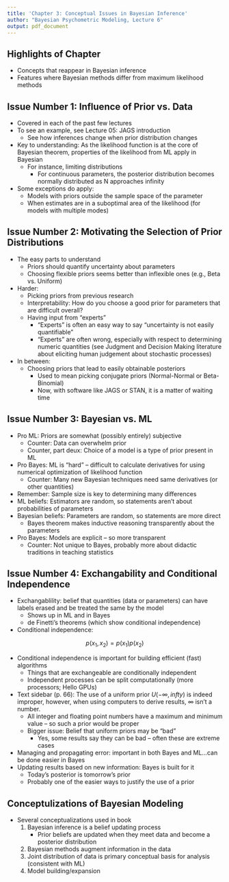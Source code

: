 ```yaml
---
title: 'Chapter 3: Conceptual Issues in Bayesian Inference'
author: "Bayesian Psychometric Modeling, Lecture 6"
output: pdf_document
---
```


## Highlights of Chapter

- Concepts that reappear in Bayesian inference
- Features where Bayesian methods differ from maximum likelihood methods

## Issue Number 1: Influence of Prior vs. Data

- Covered in each of the past few lectures
- To see an example, see Lecture 05: JAGS introduction
    - See how inferences change when prior distribution changes
- Key to understanding: As the likelihood function is at the core of Bayesian theorem, properties of the likelihood from ML apply in Bayesian
    - For instance, limiting distributions
        - For continuous parameters, the posterior distribution becomes normally distributed as N approaches infinity
- Some exceptions do apply: 
    - Models with priors outside the sample space of the parameter
    - When estimates are in a suboptimal area of the likelihood (for models with multiple modes)
    
## Issue Number 2: Motivating the Selection of Prior Distributions
- The easy parts to understand
    - Priors should quantify uncertainty about parameters
    - Choosing flexible priors seems better than inflexible ones (e.g., Beta vs. Uniform)
- Harder:
    - Picking priors from previous research
    - Interpretability: How do you choose a good prior for parameters that are difficult overall?
    - Having input from "experts"
        - "Experts" is often an easy way to say "uncertainty is not easily quantifiable"
        - "Experts" are often wrong, especially with respect to determining numeric quantities (see Judgment and Decision Making literature about eliciting human judgement about stochastic processes)
- In between:
    - Choosing priors that lead to easily obtainable posteriors
        - Used to mean picking conjugate priors (Normal-Normal or Beta-Binomial)
        - Now, with software like JAGS or STAN, it is a matter of waiting time
        
## Issue Number 3: Bayesian vs. ML
- Pro ML: Priors are somewhat (possibly entirely) subjective
    - Counter: Data can overwhelm prior 
    - Counter, part deux: Choice of a model is a type of prior present in ML
- Pro Bayes: ML is "hard" -- difficult to calculate derivatives for using numerical optimization of likelihood function
    - Counter: Many new Bayesian techniques need same derivatives (or other quantities)
- Remember: Sample size is key to determining many differences
- ML beliefs: Estimators are random, so statements aren't about probabilities of parameters
- Bayesian beliefs: Parameters are random, so statements are more direct
    - Bayes theorem makes inductive reasoning transparently about the parameters
- Pro Bayes: Models are explicit -- so more transparent
    - Counter: Not unique to Bayes, probably more about didactic traditions in teaching statistics

## Issue Number 4: Exchangability and Conditional Independence
- Exchangablility: belief that quantities (data or parameters) can have labels erased and be treated the same by the model
    - Shows up in ML and in Bayes
    - de Finetti's theorems (which show conditional independence)
- Conditional independence:

$$p(x_1, x_2) = p(x_1)p(x_2)$$


- Conditional independence is important for building efficient (fast) algorithms
    - Things that are exchangeable are conditionally independent
    - Independent processes can be split computationally (more processors; Hello GPUs)
- Text sidebar (p. 66): The use of a uniform prior $U\left(-\infty, infty \right)$ is indeed improper, however, when using computers to derive results, $\infty$ isn't a number. 
    - All integer and floating point numbers have a maximum and minimum value -- so such a prior would be proper
    - Bigger issue: Belief that uniform priors may be "bad"
        - Yes, some results say they can be bad -- often these are extreme cases 
- Managing and propagating error: important in both Bayes and ML...can be done easier in Bayes
- Updating results based on new information: Bayes is built for it
    - Today's posterior is tomorrow's prior
    - Probably one of the easier ways to justify the use of a prior
    
## Conceptulizations of Bayesian Modeling
- Several conceptualizations used in book
    1. Bayesian inference is a belief updating process
        - Prior beliefs are updated when they meet data and become a posterior distribution
    2. Bayesian methods augment information in the data
    3. Joint distribution of data is primary conceptual basis for analysis (consistent with ML)
    4. Model building/expansion
    
    
    
    


  